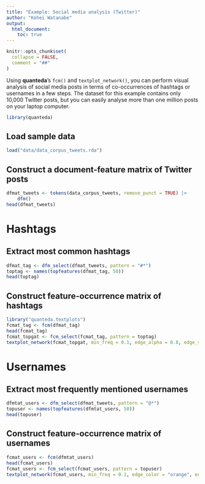 ```yaml
---
title: "Example: Social media analysis (Twitter)"
author: "Kohei Watanabe"
output: 
  html_document:
    toc: true
---
```


```r
knitr::opts_chunk$set(
  collapse = FALSE,
  comment = "##"
)
```

Using **quanteda**'s `fcm()` and `textplot_network()`, you can perform visual analysis of social media posts in terms of co-occurrences of hashtags or usernames in a few steps. The dataset for this example contains only 10,000 Twitter posts, but you can easily analyse more than one million posts on your laptop computer.

```r
library(quanteda)
```

## Load sample data
```r
load("data/data_corpus_tweets.rda")
```

## Construct a document-feature matrix of Twitter posts
```r
dfmat_tweets <- tokens(data_corpus_tweets, remove_punct = TRUE) |>
    dfm()
head(dfmat_tweets)
```

# Hashtags

## Extract most common hashtags
```r
dfmat_tag <- dfm_select(dfmat_tweets, pattern = "#*")
toptag <- names(topfeatures(dfmat_tag, 50))
head(toptag)
```

## Construct feature-occurrence matrix of hashtags
```r
library("quanteda.textplots")
fcmat_tag <- fcm(dfmat_tag)
head(fcmat_tag)
fcmat_topgat <- fcm_select(fcmat_tag, pattern = toptag)
textplot_network(fcmat_topgat, min_freq = 0.1, edge_alpha = 0.8, edge_size = 5)
```

# Usernames

## Extract most frequently mentioned usernames 
```r
dfmtat_users <- dfm_select(dfmat_tweets, pattern = "@*")
topuser <- names(topfeatures(dfmtat_users, 50))
head(topuser)
```

## Construct feature-occurrence matrix of usernames
```r
fcmat_users <- fcm(dfmtat_users)
head(fcmat_users)
fcmat_users <- fcm_select(fcmat_users, pattern = topuser)
textplot_network(fcmat_users, min_freq = 0.1, edge_color = "orange", edge_alpha = 0.8, edge_size = 5)
```

